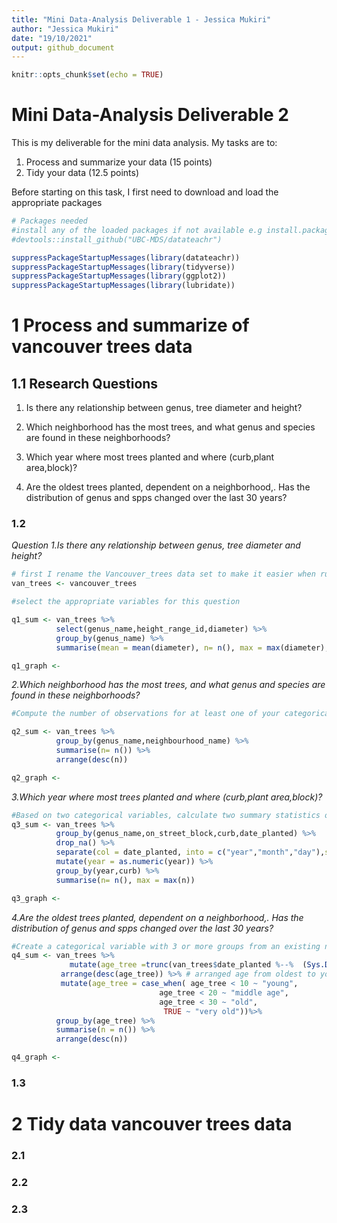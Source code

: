 ```yaml
---
title: "Mini Data-Analysis Deliverable 1 - Jessica Mukiri"
author: "Jessica Mukiri"
date: "19/10/2021"
output: github_document
---
```


```r
knitr::opts_chunk$set(echo = TRUE)
```

# Mini Data-Analysis Deliverable 2

This is my deliverable for the mini data analysis. My tasks are to:

1. Process and summarize your data (15 points)
2. Tidy your data (12.5 points)

Before starting on this task, I first need to download and load the appropriate packages

```r
# Packages needed
#install any of the loaded packages if not available e.g install.packages("devtools")
#devtools::install_github("UBC-MDS/datateachr")

suppressPackageStartupMessages(library(datateachr))
suppressPackageStartupMessages(library(tidyverse))
suppressPackageStartupMessages(library(ggplot2))
suppressPackageStartupMessages(library(lubridate))
```

# 1  Process and summarize of vancouver trees data

## 1.1 Research Questions

1. Is there any relationship between genus, tree diameter and height? 

2. Which neighborhood has the most trees, and what genus and species are found in these neighborhoods?

3. Which year where most trees planted and where (curb,plant area,block)?

4. Are the oldest trees planted, dependent on a neighborhood,. Has the distribution of genus and spps changed over the last 30 years? 


### 1.2 

*Question 1.Is there any relationship between genus, tree diameter and height?*

```r
# first I rename the Vancouver_trees data set to make it easier when running analysis 
van_trees <- vancouver_trees

#select the appropriate variables for this question

q1_sum <- van_trees %>% 
          select(genus_name,height_range_id,diameter) %>% 
          group_by(genus_name) %>% 
          summarise(mean = mean(diameter), n= n(), max = max(diameter), min = min(diameter))

```

```r
q1_graph <- 
```

*2.Which neighborhood has the most trees, and what genus and species are found in these neighborhoods?*

```r
#Compute the number of observations for at least one of your categorical variables

q2_sum <- van_trees %>% 
          group_by(genus_name,neighbourhood_name) %>% 
          summarise(n= n()) %>% 
          arrange(desc(n))
```

```r
q2_graph <-
```

*3.Which year where most trees planted and where (curb,plant area,block)?*

```r
#Based on two categorical variables, calculate two summary statistics of your choosing
q3_sum <- van_trees %>% 
          group_by(genus_name,on_street_block,curb,date_planted) %>%
          drop_na() %>% 
          separate(col = date_planted, into = c("year","month","day"),sep="-")%>% 
          mutate(year = as.numeric(year)) %>% 
          group_by(year,curb) %>% 
          summarise(n= n(), max = max(n))
```

```r
q3_graph <-
```

*4.Are the oldest trees planted, dependent on a neighborhood,. Has the distribution of genus and spps changed over the last 30 years?*

```r
#Create a categorical variable with 3 or more groups from an existing numerical variable
q4_sum <- van_trees %>% 
             mutate(age_tree =trunc(van_trees$date_planted %--%  (Sys.Date()) / years(1))) %>%  #lubridate for calculating age and trunc for rounding off see link at end of chunk
           arrange(desc(age_tree)) %>% # arranged age from oldest to youngest tree 
           mutate(age_tree = case_when( age_tree < 10 ~ "young",
                                 age_tree < 20 ~ "middle age",
                                 age_tree < 30 ~ "old",
                                  TRUE ~ "very old"))%>% 
          group_by(age_tree) %>% 
          summarise(n = n()) %>% 
          arrange(desc(n))
```

```r
q4_graph <- 
```


### 1.3 


# 2 Tidy data vancouver trees data

### 2.1 


### 2.2


### 2.3